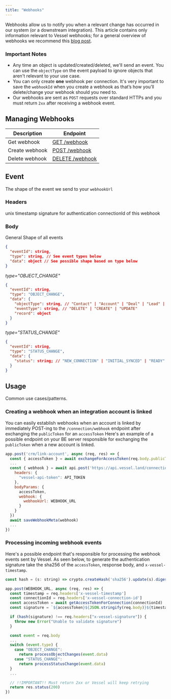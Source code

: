 ```yaml
---
title: "Webhooks"
---
```


Webhooks allow us to notify you when a relevant change has occurred in our system (or a downstream integration). This article contains only information relevant to Vessel webhooks; for a general overview of webhooks we recommend this [blog post](https://medium.com/hookdeck/webhooks-explained-what-are-webhooks-and-how-do-they-work-90c613c055a4).

### Important Notes

- Any time an object is updated/created/deleted, we'll send an event. You can use the `objectType` on the event payload to ignore objects that aren't relevant to your use case.
- You can only create **one** webhook per connection. It's very important to save the `webhookId` when you create a webhook as that’s how you’ll delete/change your webhook should you need to.
- Our webhooks are sent as `POST` requests over standard HTTPs and you must return `2xx` after receiving a webhook event.

## Managing Webhooks

| Description    | Endpoint             |
| -------------- | -------------------- |
| Get webhook    | [GET /webhook](/)    |
| Create webhook | [POST /webhook](/)   |
| Delete webhook | [DELETE /webhook](/) |

## Event

The shape of the event we send to your `webhookUrl`

### Headers

<Param query="x-vessel-timestamp" type="string">
  unix timestamp
</Param>
<Param query="x-vessel-signature" type="string">
  signature for authentication
</Param>
<Param query="x-vessel-connection-id" type="string">
  connectionId of this webhook
</Param>

### Body

General Shape of all events

```json
{
  "eventId": string,
  "type": string, // See event types below
  "data": object // See possible shape based on type below
}
```

_type="OBJECT_CHANGE"_

```json
{
  "eventId": string,
  "type": "OBJECT_CHANGE",
  "data": {
    "objectType": string, // "Contact" | "Account" | "Deal" | "Lead" | "User" | "Note" | "Task" | "Event" | "EventAttendee"
    "eventType": string, // "DELETE" | "CREATE" | "UPDATE"
    "record": object
  }
}
```

_type="STATUS_CHANGE"_

```json
{
  "eventId": string,
  "type": "STATUS_CHANGE",
  "data": {
    "status": string; // "NEW_CONNECTION" | "INITIAL_SYNCED" | "READY"
  }
}
```

## Usage

Common use cases/patterns.

### Creating a webhook when an integration account is linked

You can easily establish webhooks when an account is linked by immediately POST-ing to the `/connection/webhook` endpoint after exchanging the `publicToken` for an `accessToken` Here's an example of a possible endpoint on your BE server responsible for exchanging the `publicToken` when a new account is linked.

```js
app.post('crm/link-account', async (req, res) => {
  const { accessToken } = await exchangeForAccessToken(req.body.publicToken)
  ...
  const { webhook } = await api.post('https://api.vessel.land/connection/webhook', {
    headers: {
      "vessel-api-token": API_TOKEN
    },
    bodyParams: {
      accessToken,
      webhook: {
        webhookUrl: WEBHOOK_URL
      }
    }
  })
  await saveWebhookMeta(webhook)
  ...
})
```

### Processing incoming webhook events

Here's a possible endpoint that's responsible for processing the webhook events sent by Vessel. As seen below, to generate the authentication signature take the sha256 of the `accessToken`, response body, and `x-vessel-timestamp`.

```js
const hash = (s: string) => crypto.createHash('sha256').update(s).digest('hex')

app.post(WEBHOOK_URL, async (req, res) => {
  const timestamp = req.headers['x-vessel-timestamp']
  const connectionId = req.headers['x-vessel-connection-id']
  const accessToken = await getAccessTokenForConnection(connectionId)
  const signature = `${accessToken}${JSON.stringify(req.body)}${timestamp}`

  if (hash(signature) !== req.headers["x-vessel-signature"]) {
    throw new Error("Unable to validate signature")
  }

  const event = req.body
  ...
  switch (event.type) {
    case "OBJECT_CHANGE":
      return processObjectChanges(event.data)
    case "STATUS_CHANGE":
      return processStatusChange(event.data)
  }
  ...

  // !!IMPORTANT!! Must return 2xx or Vessel will keep retrying
  return res.status(200)
})
```
